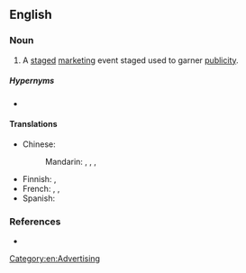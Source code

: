 {{also|publicity-stunt}}

==English==

===Noun===
{{en-noun}}

# A [[staged]] [[marketing]] event staged used to garner [[publicity]].

=====Hypernyms=====
* {{l|en|stunt}}

====Translations====
{{trans-top|staged marketing event}}
* Chinese:
*: Mandarin: {{t|cmn|[[宣傳]][[性]][[噱頭]]|sc=Hani}}, {{t|cmn|[[宣传]][[性]][[噱头]]|tr=xuānchuánxìng xuétóu|sc=Hani}}, {{t|cmn|[[公開]][[作秀]]|sc=Hani}}, {{t|cmn|[[公开]][[作秀]]|tr=gōngkāi zuòxiù|sc=Hani}}
{{trans-mid}}
* Finnish: {{t|fi|julkisuustemppu}}, {{t|fi|julkisuustempaus}}
* French: {{t|fr|coup publicitaire|m}}, {{t|fr|coup de com'|m}}, {{t|fr|coup de communication|m}}
* Spanish: {{t|es|golpe publicitario|m}}
{{trans-bottom}}

===References===
* {{pedia}}

[[Category:en:Advertising]]
